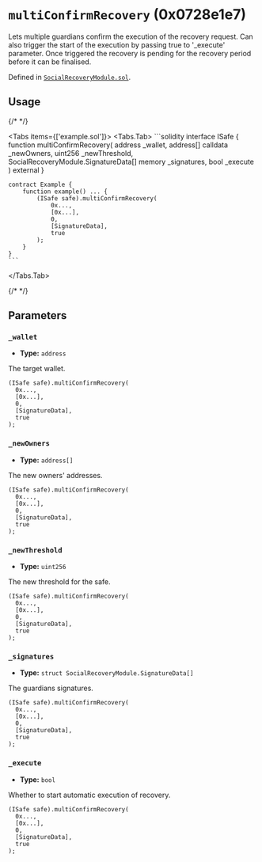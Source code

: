 




# `multiConfirmRecovery` (0x0728e1e7)



Lets multiple guardians confirm the execution of the recovery request.
Can also trigger the start of the execution by passing true to '_execute' parameter.
Once triggered the recovery is pending for the recovery period before it can be finalised.




Defined in [`SocialRecoveryModule.sol`](https://github.com/safe-global/safe-modules/tree/recovery/v0.1.0/modules/recovery/contracts/generated-markups/candide-contracts/contracts/modules/social_recovery/SocialRecoveryModule.sol#Lundefined).


## Usage

{/* <!-- vale off --> */}

<Tabs items={['example.sol']}>
  <Tabs.Tab>
    ```solidity
    interface ISafe {
        function multiConfirmRecovery(
            address _wallet,
            address[] calldata _newOwners,
            uint256 _newThreshold,
            SocialRecoveryModule.SignatureData[] memory _signatures,
            bool _execute
        ) external
    }

    contract Example {
        function example() ... {
            (ISafe safe).multiConfirmRecovery(
                0x...,
                [0x...],
                0,
                [SignatureData],
                true
            );
        }
    }
    ```
  </Tabs.Tab>
</Tabs>

{/* <!-- vale on --> */}



## Parameters

### `_wallet`

  - **Type:** `address`

  The target wallet.

  ```solidity focus=2
  (ISafe safe).multiConfirmRecovery(
    0x...,
    [0x...],
    0,
    [SignatureData],
    true
  );
  ```


### `_newOwners`

  - **Type:** `address[]`

  The new owners' addresses.

  ```solidity focus=3
  (ISafe safe).multiConfirmRecovery(
    0x...,
    [0x...],
    0,
    [SignatureData],
    true
  );
  ```


### `_newThreshold`

  - **Type:** `uint256`

  The new threshold for the safe.

  ```solidity focus=4
  (ISafe safe).multiConfirmRecovery(
    0x...,
    [0x...],
    0,
    [SignatureData],
    true
  );
  ```


### `_signatures`

  - **Type:** `struct SocialRecoveryModule.SignatureData[]`

  The guardians signatures.

  ```solidity focus=5
  (ISafe safe).multiConfirmRecovery(
    0x...,
    [0x...],
    0,
    [SignatureData],
    true
  );
  ```


### `_execute`

  - **Type:** `bool`

  Whether to start automatic execution of recovery.

  ```solidity focus=6
  (ISafe safe).multiConfirmRecovery(
    0x...,
    [0x...],
    0,
    [SignatureData],
    true
  );
  ```





